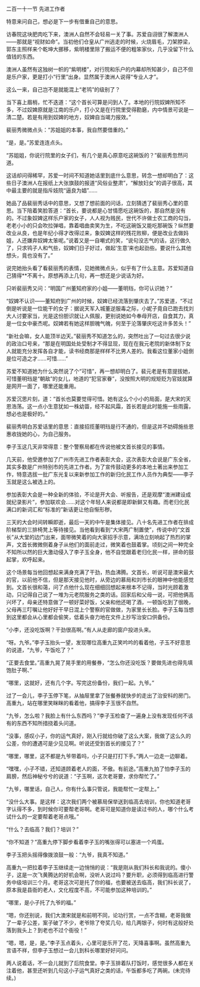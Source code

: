 

二百一十一节 先进工作者

特意来问自己，想必是下一步有借重自己的意思。

访春院这块肥肉吃下来，澳洲人自然不会轻易一关了事。苏爱自诩很了解澳洲人――那就是“视财如命”。当初他们仓皇从广州逃走的时候，火烧眉毛，刀架脖梁，郭东主照样来个乾坤大挪移，紫明楼里除了搬运不便的粗笨家伙，几乎没留下什么值钱的东西。

澳洲人虽然有这独树一帜的“紫明楼”，对行院和乐户的内幕却所知甚少，自己不但是乐户家，更是打小“行里”出身。显然属于澳洲人说得“专业人才”。

这么一来，自己岂不是就能混上“老鸨”的级别了？

当下喜上眉梢，忙不迭道：“这个首长可算是问到人了。本地的行院奴婢所知不多，不过奴婢原就是江南的乐户，打小又是在行院里受得勘磨，内中情景可说是一清二楚。若是有用到奴婢的地方，奴婢自当竭力报效。”

裴丽秀微微点头：“苏姐姐的本事，我自然要借重的。”

“是，是。”苏爱连连点头。

“苏姐姐，你说行院里的女子们，有几个是真心原意吃这碗饭的？”裴丽秀忽然问道。

这话却问得稀罕，苏爱一时间不知道她话里到底什么意思，转念一想却明白了：这些日子澳洲人在报纸上大张旗鼓的报道“风俗业整肃”，“解放妇女”的调子很高，其中最主要的就是指斥妓院“逼良为娼”……

她品了品裴丽秀话中的意思，又想了想前面的问话，立刻猜透了裴丽秀心里的意思。当下陪着笑脸答道：“首长，要说都是心甘情愿吃这碗饭的，那自然是没有的。不过象奴婢这样乐户家的女子，人人视为贱民，世代不许做士农工商的勾当，老老小小的只会吹拉弹唱，靠着唱曲卖笑为生，不吃这碗饭又能吃那碗饭？纵然要改业从良，也是年纪小得才改得过来，象奴婢这样的残花败柳，便是改业去做妈姐，人还嫌弃奴婢太笨呢。”说着又是一自嘲式的笑，“说句没志气的话，这行做久了，只求鸨子人和气些，奴婢们日子好过，做起‘生意’来也起劲些。要说什么其他想头，竟也没有了。”

说完她抬头看了看裴丽秀的表情，见她微微点头，似乎有了什么主意。苏爱知道自己猜得**不离十。原想再添上几句，再一想还是少说话为好。

只听裴丽秀又问：“明国广州董知府家的小姐――董明珰，你可认识她？”

“奴婢不认识――董知府到广州的时候，奴婢已经流落到肇庆去了。”苏爱道，“不过倒是听说是一位能干的女子：据说天军入城董逆服毒之际，小妮子竟自已跑去找刘大人讨要家当，光是这份胆识就让人佩服，更别说她如今奉母开店，自食其力，真是一位女中豪杰呢。奴婢若有她这样胆魄气魄，何至于沦落肇庆吃这许多苦头！”

“新社会嘛，女人能顶半边天。”裴丽秀不知道怎么的，突然吐出了一句过去很少说的政治口号来，“那是在明国处处受制才不得显现，现在在我元老院的新体制下女人就能充分发挥各自才能，读书经商那是样样不比男人差的。我看这位董家小姐倒是位可造之才……可惜……”

苏爱不知道她为什么突然说了个“可惜”，再一想却明白了。裴元老是有意提拔她，可惜董明珰是“朝敌”的女儿，地道的“犯官家眷”，没按照大明的规矩贬为官妓就算是网开一面了，哪里还能重用。

苏爱沉思片刻，道：“首长也莫要觉得可惜。她有这么个小小的局面，是大宋的天恩浩荡。这一点小生意犹如一株幼苗，经不起风霜，首长若是此时能施一些雨露，想必也是极好的。”

裴丽秀明白苏爱话里的意思：直接招揽董明珰是行不通的，但是这并不妨碍施些恩惠收拢她的心，为自己服务。

李子玉这几天非常得意：整个警察局都在传说他被文首长接见的事情。

几天前，他受邀参加了广州市先进工作者表彰大会，这次表彰大会说是广东全省，其实多数是广州特别市的先进工作者。为了宣传鼓动更多的本地土著出来参加工作，特意选拔一批广东光复以来新参加工作的新归化民工作人员作为典型――李子玉就是这么被选上的。

参加表彰大会是一种全新的体验，不论是开大会、听报告，还是观摩“澳洲建设成就纪录影片”，参加联欢会……对这个年轻人来说都是即新鲜又有趣。而老归化民满口的新词汇和“标准的”新话更让他自惭形秽。

三天的大会时间转瞬即逝，最后一天的中午是集体接见。八十名先进工作者在排成阶梯型的三排椅凳上等待接见。当他看到看到“大宋两广制置使”，传说中的“文首长”从大堂的边门出来，面带微笑着的向大家招手示意，满场立刻响起了热烈的掌声，文首长微微侧着身子从他们的面前走过，微笑着也鼓着掌。顷刻之间一种完全不知所以然的巨大激动侵入了李子玉全身，他不自觉跟着老归化民一样，拼命的鼓起掌，欢呼起来。

这个场景每当他回想起来满身充满了干劲，热血沸腾。文首长，听说可是澳宋最大的官，以前他不信，但是那天接见他时，从旁边的慕局和刘市长的眼神中他能感觉到。文首长很和蔼，问了点他什么现在细细回想起来根本不记得，当时光顾着激动，只记得自己说了一堆为元老院服务之类的话。回家后和父母一说，可把他俩高兴坏了，母亲还特意做了一顿好菜好饭，父亲和他还喝了酒，一顿饭吃到了很晚，父母再三叮嘱让他好好干早日混上个警察的官做做，为家里长长脸。李子玉每当想到这里都会从心里都会偷笑，低着头奋力地在文件上抄写治安口供备份。

“小李，还没吃饭啊？干劲很高啊。”有人从走廊的窗户投进头来。

“呀。九爷。”李子玉抬头一望，发现哪位高重九正笑吟吟的看着他，子玉不好意思的说道，“九爷，午饭吃了？”

“正要去食堂。”高重九晃了晃手里的用餐券，“怎么你还没吃饭？要做先进也得先填饱肚子啊、”

“哪里，这就好，还有几个字。写完这份备份，我们一起。九爷。”

过了一会儿，李子玉停下笔，从抽屉里拿了张餐券就快步的走出了治安科的房门。高重九，站在哪里笑眯眯的看着他，搞得李子玉很不自然。

“九爷，怎么啦？我脸上有什么东西吗？”李子玉检查了一遍身上没有发现任何不该有的东西不知所措挠着头问道。

“没事，感叹小子，你的运气真好，刚入行就给你破了这么大案，我做了这么久的公差，你的遭遇可是少见见啊。听说还受到首长的接见了？”

“哪里，哪里，这不都是九爷带着吗，小子只是打打下手。”两人一边走一边聊着。

“嘿嘿，小子不错，还知道顾着老人的面，不傲。有前途。”高重九拍了怕李子玉的肩膀，然后神秘兮兮的说道：“子玉啊，这次老哥要，求你帮忙了。”

“九爷，哪里话，自己人，你有什么事只管说，我能帮忙一定帮上。”

“没什么大事。是这样：这次我们两个被慕局保举送到临高去培训，你也知道老哥字认得不多，到时候你可要帮老哥啊。老哥可是知道你是读过书的人，哪个什么考试什么的一定要帮着老哥点哦。”

“什么？去临高？我们？培训？”

“你不知道？”高重九停下脚步看着李子玉的嘴张得可以塞进一个鸡蛋。

李子玉把头摇得像拨浪鼓一般：“九爷，我真不知道。”

高重九一把拉着李子玉继续走一边悄悄的说：“我是刚从我们科长和我说的。傻小子，这是一次飞黄腾达的好机会啊，没听人说过吗？要升职，必须得到临高进行警务中级培训三个月。老哥这次可是托了你的福，也要被送去临高，我们科长说了，原本我是县衙的老人，文化程度不高，不可能参加这种培训的。”

“哪里，是小子托了九爷的福。”

“嗯，你还别说，我们大澳宋就是和前明不同，论功行赏，一点不含糊，老哥我做了一辈子公差，案子破了不少，老爷除了夸奖几句，给几两银子，何时有这般好处落到我头上？到老也不过个衙役！”

“嗯，嗯，是，是。”李子玉点着头，心里可是乐开了花，天降喜事啊。虽然高重九言语不祥，但李子玉想过一会儿到科长哪里好好问问。

两人说着话，不一会儿就到了后院食堂。李子玉排着队打饭时，感觉很多人都在关注着他，甚至还听到几句这小子运气真好之类的话，午饭都多吃了两碗。(未完待续。)

